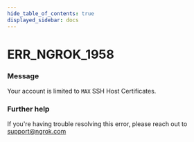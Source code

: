 ```yaml
---
hide_table_of_contents: true
displayed_sidebar: docs
---
```



# ERR_NGROK_1958

### Message

Your account is limited to `MAX` SSH Host Certificates.

### Further help

If you're having trouble resolving this error, please reach out to [support@ngrok.com](mailto:support@ngrok.com?subject=Help%20with%20ERR_NGROK_1958)

<ErrorDetails error="err_ngrok_1958" />
